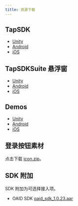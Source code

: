 ```yaml
---
title: 资源下载
---
```


## TapSDK

- [Unity](https://github.com/taptap/TapSDK-Unity/releases)
- [Android](https://github.com/taptap/TapSDK-Android/releases)
- [iOS](https://github.com/taptap/TapSDK-iOS/releases)

## TapSDKSuite 悬浮窗

- [Unity](https://github.com/taptap/TapSDKSuite-Unity)
- [Android](https://github.com/taptap/TapSDKSuite-Android)
- [iOS](https://github.com/taptap/TapSDKSuite-iOS)

## Demos

- [Unity](https://github.com/taptap/TapSDK-Unity-Demo)
- [Android](https://github.com/taptap/TapSDK-Android)
- [iOS](https://github.com/taptap/TapSDK-iOS)

## 登录按钮素材

点击下载 [icon.zip](https://capacity-files.lcfile.com/z7xSKYDvAc1ff19cDfq3Vx01v50KNR6j/TapTapLoginButton.zip)。

## SDK 附加

SDK 附加为可选择接入项。

- OAID SDK [oaid_sdk_1.0.23.aar](https://capacity-files.lcfile.com/iQh2tYq5Uh1RH7VbOeIMUiJvORkr6VLl/tap_oaid_sdk_1.0.23.aar)
